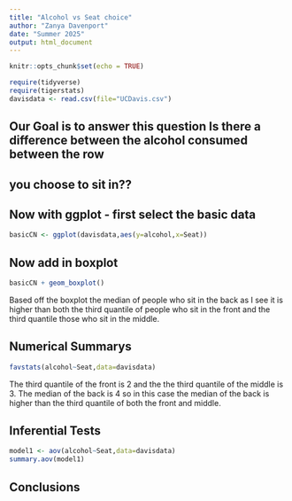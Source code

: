 ```yaml
---
title: "Alcohol vs Seat choice"
author: "Zanya Davenport"
date: "Summer 2025"
output: html_document
---
```


```r
knitr::opts_chunk$set(echo = TRUE)
```

```r
require(tidyverse)
require(tigerstats)
davisdata <- read.csv(file="UCDavis.csv")
```
## Our Goal is to answer this question Is there a difference between the alcohol consumed between the row
## you choose to sit in??

## Now with ggplot - first select the basic data

```r
basicCN <- ggplot(davisdata,aes(y=alcohol,x=Seat))
```
## Now add in boxplot

```r
basicCN + geom_boxplot()
```
  
Based off the boxplot the median of people who sit in the back as I see it is higher than both the third quantile of people who sit in the front and the third quantile those who sit in the middle.
  
## Numerical Summarys 

```r
favstats(alcohol~Seat,data=davisdata)
```

The third quantile of the front is 2 and the the third quantile of the middle is 3. The median of the back is 4 so in this case the median of the back is higher than the third quantile of both the front and middle.

## Inferential Tests

```r
model1 <- aov(alcohol~Seat,data=davisdata)
summary.aov(model1)
```

## Conclusions



